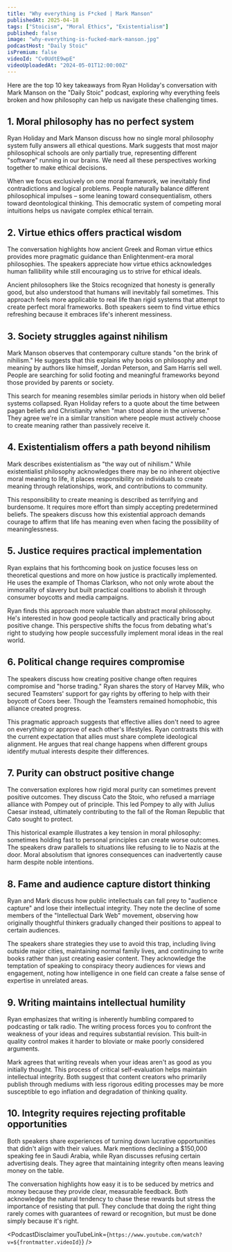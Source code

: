 ```yaml
---
title: "Why everything is F*cked | Mark Manson"
publishedAt: 2025-04-18
tags: ["Stoicism", "Moral Ethics", "Existentialism"]
published: false
image: "why-everything-is-fucked-mark-manson.jpg"
podcastHost: "Daily Stoic"
isPremium: false
videoId: "Cv0UdtE9wpE"
videoUploadedAt: "2024-05-01T12:00:00Z"
---
```



<PodcastSummaryPageLayout frontmatter={frontmatter}>

Here are the top 10 key takeaways from Ryan Holiday's conversation with Mark Manson on the "Daily Stoic" podcast, exploring why everything feels broken and how philosophy can help us navigate these challenging times.

## 1. Moral philosophy has no perfect system

Ryan Holiday and Mark Manson discuss how no single moral philosophy system fully answers all ethical questions. Mark suggests that most major philosophical schools are only partially true, representing different "software" running in our brains. We need all these perspectives working together to make ethical decisions.

When we focus exclusively on one moral framework, we inevitably find contradictions and logical problems. People naturally balance different philosophical impulses – some leaning toward consequentialism, others toward deontological thinking. This democratic system of competing moral intuitions helps us navigate complex ethical terrain.

## 2. Virtue ethics offers practical wisdom

The conversation highlights how ancient Greek and Roman virtue ethics provides more pragmatic guidance than Enlightenment-era moral philosophies. The speakers appreciate how virtue ethics acknowledges human fallibility while still encouraging us to strive for ethical ideals.

Ancient philosophers like the Stoics recognized that honesty is generally good, but also understood that humans will inevitably fail sometimes. This approach feels more applicable to real life than rigid systems that attempt to create perfect moral frameworks. Both speakers seem to find virtue ethics refreshing because it embraces life's inherent messiness.

## 3. Society struggles against nihilism

Mark Manson observes that contemporary culture stands "on the brink of nihilism." He suggests that this explains why books on philosophy and meaning by authors like himself, Jordan Peterson, and Sam Harris sell well. People are searching for solid footing and meaningful frameworks beyond those provided by parents or society.

This search for meaning resembles similar periods in history when old belief systems collapsed. Ryan Holiday refers to a quote about the time between pagan beliefs and Christianity when "man stood alone in the universe." They agree we're in a similar transition where people must actively choose to create meaning rather than passively receive it.

## 4. Existentialism offers a path beyond nihilism

Mark describes existentialism as "the way out of nihilism." While existentialist philosophy acknowledges there may be no inherent objective moral meaning to life, it places responsibility on individuals to create meaning through relationships, work, and contributions to community.

This responsibility to create meaning is described as terrifying and burdensome. It requires more effort than simply accepting predetermined beliefs. The speakers discuss how this existential approach demands courage to affirm that life has meaning even when facing the possibility of meaninglessness.

## 5. Justice requires practical implementation

Ryan explains that his forthcoming book on justice focuses less on theoretical questions and more on how justice is practically implemented. He uses the example of Thomas Clarkson, who not only wrote about the immorality of slavery but built practical coalitions to abolish it through consumer boycotts and media campaigns.

Ryan finds this approach more valuable than abstract moral philosophy. He's interested in how good people tactically and practically bring about positive change. This perspective shifts the focus from debating what's right to studying how people successfully implement moral ideas in the real world.

## 6. Political change requires compromise

The speakers discuss how creating positive change often requires compromise and "horse trading." Ryan shares the story of Harvey Milk, who secured Teamsters' support for gay rights by offering to help with their boycott of Coors beer. Though the Teamsters remained homophobic, this alliance created progress.

This pragmatic approach suggests that effective allies don't need to agree on everything or approve of each other's lifestyles. Ryan contrasts this with the current expectation that allies must share complete ideological alignment. He argues that real change happens when different groups identify mutual interests despite their differences.

## 7. Purity can obstruct positive change

The conversation explores how rigid moral purity can sometimes prevent positive outcomes. They discuss Cato the Stoic, who refused a marriage alliance with Pompey out of principle. This led Pompey to ally with Julius Caesar instead, ultimately contributing to the fall of the Roman Republic that Cato sought to protect.

This historical example illustrates a key tension in moral philosophy: sometimes holding fast to personal principles can create worse outcomes. The speakers draw parallels to situations like refusing to lie to Nazis at the door. Moral absolutism that ignores consequences can inadvertently cause harm despite noble intentions.

## 8. Fame and audience capture distort thinking

Ryan and Mark discuss how public intellectuals can fall prey to "audience capture" and lose their intellectual integrity. They note the decline of some members of the "Intellectual Dark Web" movement, observing how originally thoughtful thinkers gradually changed their positions to appeal to certain audiences.

The speakers share strategies they use to avoid this trap, including living outside major cities, maintaining normal family lives, and continuing to write books rather than just creating easier content. They acknowledge the temptation of speaking to conspiracy theory audiences for views and engagement, noting how intelligence in one field can create a false sense of expertise in unrelated areas.

## 9. Writing maintains intellectual humility

Ryan emphasizes that writing is inherently humbling compared to podcasting or talk radio. The writing process forces you to confront the weakness of your ideas and requires substantial revision. This built-in quality control makes it harder to bloviate or make poorly considered arguments.

Mark agrees that writing reveals when your ideas aren't as good as you initially thought. This process of critical self-evaluation helps maintain intellectual integrity. Both suggest that content creators who primarily publish through mediums with less rigorous editing processes may be more susceptible to ego inflation and degradation of thinking quality.

## 10. Integrity requires rejecting profitable opportunities

Both speakers share experiences of turning down lucrative opportunities that didn't align with their values. Mark mentions declining a $150,000 speaking fee in Saudi Arabia, while Ryan discusses refusing certain advertising deals. They agree that maintaining integrity often means leaving money on the table.

The conversation highlights how easy it is to be seduced by metrics and money because they provide clear, measurable feedback. Both acknowledge the natural tendency to chase these rewards but stress the importance of resisting that pull. They conclude that doing the right thing rarely comes with guarantees of reward or recognition, but must be done simply because it's right.

<PodcastDisclaimer
  youTubeLink={`https://www.youtube.com/watch?v=${frontmatter.videoId}`}
/>

</PodcastSummaryPageLayout>

